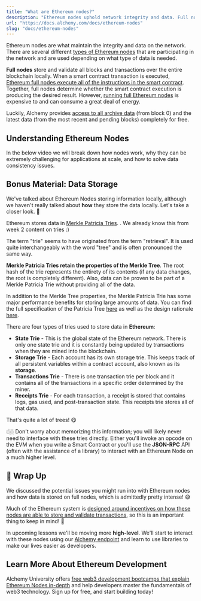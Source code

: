```yaml
---
title: "What are Ethereum nodes?"
description: "Ethereum nodes uphold network integrity and data. Full nodes store and validate all blocks and transactions locally. Ethereum uses Merkle Patricia Tries for data storage."
url: "https://docs.alchemy.com/docs/ethereum-nodes"
slug: "docs/ethereum-nodes"
---
```



Ethereum nodes are what maintain the integrity and data on the network. There are several different [types of Ethereum nodes](https://www.alchemy.com/overviews/full-vs-light-vs-archive-nodes) that are participating in the network and are used depending on what type of data is needed.

**Full nodes** store and validate all blocks and transactions over the entire blockchain locally. When a smart contract transaction is executed, [Ethereum full nodes execute all of the instructions in the smart contract](/docs/what-is-ethereum). Together, full nodes determine whether the smart contract execution is producing the desired result. However, [running full Ethereum nodes](https://www.alchemy.com/overviews/running-your-own-node) is expensive to and can consume a great deal of energy.

Luckily, Alchemy provides [access to all archive data](https://www.alchemy.com/supernode) (from block 0) and the latest data (from the most recent and pending blocks) completely for free.

## Understanding Ethereum Nodes

In the below video we will break down how nodes work, why they can be extremely challenging for applications at scale, and how to solve data consistency issues.

## Bonus Material: Data Storage

We've talked about Ethereum Nodes storing information locally, although we haven't really talked about **how** they store the data locally. Let's take a closer look. 🔬

Ethereum stores data in [Merkle Patricia Tries](https://ethereum.org/en/developers/docs/data-structures-and-encoding/patricia-merkle-trie/). . We already know this from week 2 content on tries :)

<Info>
  The term "trie" seems to have originated from the term "retrieval". It is used quite interchangeably with the word "tree" and is often pronounced the same way.
</Info>

**Merkle Patricia Tries retain the properties of the Merkle Tree**. The root hash of the trie represents the entirety of its contents (if any data changes, the root is completely different). Also, data can be proven to be part of a Merkle Patricia Trie without providing all of the data.

In addition to the Merkle Tree properties, the Merkle Patricia Trie has some major performance benefits for storing large amounts of data. You can find the full specification of the Patricia Tree [here](https://ethereum.org/en/developers/docs/data-structures-and-encoding/patricia-merkle-trie/) as well as the design rationale [here](https://ethereumbuilders.gitbooks.io/guide/content/en/design_rationale.html).

There are four types of tries used to store data in **Ethereum**:

* **State Trie** - This is the global state of the Ethereum network. There is only one state trie and it is constantly being updated by transactions when they are mined into the blockchain.
* **Storage Trie** - Each account has its own storage trie. This keeps track of all persistent variables within a contract account, also known as its **storage**.
* **Transactions Trie** - There is one transaction trie per block and it contains all of the transactions in a specific order determined by the miner.
* **Receipts Trie** - For each transaction, a receipt is stored that contains logs, gas used, and post-transaction state. This receipts trie stores all of that data.

That's quite a lot of trees! 😋

👆🏼 Don't worry about memorizing this information; you will likely never need to interface with these tries directly. Either you'll invoke an opcode on the EVM when you write a Smart Contract or you'll use the **JSON-RPC** API (often with the assistance of a library) to interact with an Ethereum Node on a much higher level.

## 🏁 Wrap Up

We discussed the potential issues you might run into with Ethereum nodes and how data is stored on full nodes, which is admittedly pretty intense! 😅

Much of the Ethereum system is [designed around incentives on how these nodes are able to store and validate transactions](/docs/what-is-proof-of-stake), so this is an important thing to keep in mind! 🧠

In upcoming lessons we'll be moving more **high-level**. We'll start to interact with these nodes using our [Alchemy endpoint](https://auth.alchemy.com/?redirectUrl=https%3A%2F%2Fdashboard.alchemy.com%2F) and learn to use libraries to make our lives easier as developers.

## Learn More About Ethereum Development

Alchemy University offers [free web3 development bootcamps that explain Ethereum Nodes in-depth](https://university.alchemy.com/ethereum) and help developers master the fundamentals of web3 technology. Sign up for free, and start building today!
